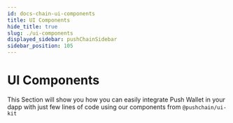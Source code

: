 ```yaml
---
id: docs-chain-ui-components
title: UI Components
hide_title: true
slug: ./ui-components
displayed_sidebar: pushChainSidebar
sidebar_position: 105
---
```


# UI Components

This Section will show you how you can easily integrate Push Wallet in your dapp with just few lines of code using our components from `@pushchain/ui-kit`



<head>
  <title>UI Components | Push Wallet | Push Chain Documentation</title>
</head>


<DocCardList />

